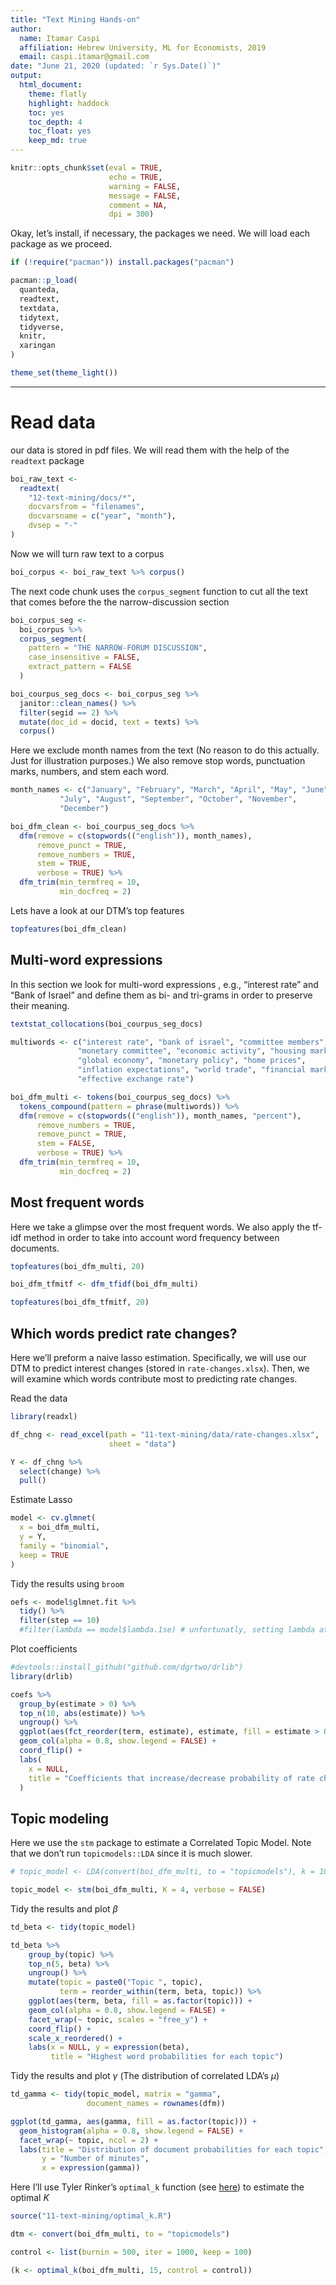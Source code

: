```yaml
---
title: "Text Mining Hands-on"
author: 
  name: Itamar Caspi
  affiliation: Hebrew University, ML for Economists, 2019
  email: caspi.itamar@gmail.com
date: "June 21, 2020 (updated: `r Sys.Date()`)"
output: 
  html_document:
    theme: flatly
    highlight: haddock 
    toc: yes
    toc_depth: 4
    toc_float: yes
    keep_md: true
---
```



```r
knitr::opts_chunk$set(eval = TRUE,
                      echo = TRUE,
                      warning = FALSE,
                      message = FALSE,
                      comment = NA,
                      dpi = 300)
```


Okay, let's install, if necessary, the packages we need. We will load each package as we proceed.

```r
if (!require("pacman")) install.packages("pacman")

pacman::p_load(
  quanteda,
  readtext,
  textdata,
  tidytext,
  tidyverse,
  knitr,
  xaringan
)
```


```r
theme_set(theme_light())
```

---

# Read data

our data is stored in pdf files. We will read them with the help of the `readtext` package
```r
boi_raw_text <- 
  readtext(
    "12-text-mining/docs/*",
    docvarsfrom = "filenames",
    docvarsname = c("year", "month"),
    dvsep = "-"
)
```
 
Now we will turn raw text to a corpus
```r
boi_corpus <- boi_raw_text %>% corpus()
```

The next code chunk uses the `corpus_segment` function to cut all the text that comes before the the narrow-discussion section
```r
boi_corpus_seg <-
  boi_corpus %>%
  corpus_segment(
    pattern = "THE NARROW-FORUM DISCUSSION",
    case_insensitive = FALSE,
    extract_pattern = FALSE
  ) 

boi_courpus_seg_docs <- boi_corpus_seg %>% 
  janitor::clean_names() %>% 
  filter(segid == 2) %>% 
  mutate(doc_id = docid, text = texts) %>% 
  corpus()

```


Here we exclude month names from the text (No reason to do this actually. Just for illustration purposes.) We also remove stop words, punctuation marks, numbers, and stem each word.

```r
month_names <- c("January", "February", "March", "April", "May", "June",
           "July", "August", "September", "October", "November",
           "December")

boi_dfm_clean <- boi_courpus_seg_docs %>% 
  dfm(remove = c(stopwords(("english")), month_names),
      remove_punct = TRUE,
      remove_numbers = TRUE,
      stem = TRUE,
      verbose = TRUE) %>% 
  dfm_trim(min_termfreq = 10,
           min_docfreq = 2)
```

Lets have a look at our DTM's top features
```r
topfeatures(boi_dfm_clean)
```


## Multi-word expressions

In this section we look for multi-word expressions , e.g., "interest rate" and "Bank of Israel" and define them as bi- and tri-grams in order to preserve their meaning.

```r

textstat_collocations(boi_courpus_seg_docs)

multiwords <- c("interest rate", "bank of israel", "committee members",
               "monetary committee", "economic activity", "housing market",
               "global economy", "monetary policy", "home prices",
               "inflation expectations", "world trade", "financial markets",
               "effective exchange rate")

boi_dfm_multi <- tokens(boi_courpus_seg_docs) %>% 
  tokens_compound(pattern = phrase(multiwords)) %>% 
  dfm(remove = c(stopwords(("english")), month_names, "percent"),
      remove_numbers = TRUE,
      remove_punct = TRUE,
      stem = FALSE,
      verbose = TRUE) %>% 
  dfm_trim(min_termfreq = 10,
           min_docfreq = 2)
```


## Most frequent words

Here we take a glimpse over the most frequent words. We also apply the tf-idf method in order to take into account word frequency between documents.

```r
topfeatures(boi_dfm_multi, 20)

boi_dfm_tfmitf <- dfm_tfidf(boi_dfm_multi)

topfeatures(boi_dfm_tfmitf, 20)
```


## Which words predict rate changes?

Here we'll preform a naive lasso estimation. Specifically, we will use our DTM to predict interest changes (stored in `rate-changes.xlsx`). Then, we will examine which words contribute most to predicting rate changes.

Read the data
```r
library(readxl)

df_chng <- read_excel(path = "11-text-mining/data/rate-changes.xlsx",
                      sheet = "data")

Y <- df_chng %>% 
  select(change) %>% 
  pull()

```

Estimate Lasso
```r
model <- cv.glmnet(
  x = boi_dfm_multi,
  y = Y,
  family = "binomial",
  keep = TRUE
)
```

Tidy the results using `broom`
```r
oefs <- model$glmnet.fit %>%
  tidy() %>%
  filter(step == 10)
  #filter(lambda == model$lambda.1se) # unfortunatly, setting lambda at its optimal level, leaves us with zero features...

```

Plot coefficients
```r
#devtools::install_github("github.com/dgrtwo/drlib")
library(drlib)

coefs %>%
  group_by(estimate > 0) %>%
  top_n(10, abs(estimate)) %>%
  ungroup() %>%
  ggplot(aes(fct_reorder(term, estimate), estimate, fill = estimate > 0)) +
  geom_col(alpha = 0.8, show.legend = FALSE) +
  coord_flip() +
  labs(
    x = NULL,
    title = "Coefficients that increase/decrease probability of rate change"
  )

```


## Topic modeling

Here we use the `stm` package to estimate a Correlated Topic Model. Note that we don't run `topicmodels::LDA` since it is much slower.
```r
# topic_model <- LDA(convert(boi_dfm_multi, to = "topicmodels"), k = 10)

topic_model <- stm(boi_dfm_multi, K = 4, verbose = FALSE)
```


Tidy the results and plot $\beta$
```r
td_beta <- tidy(topic_model)

td_beta %>%
    group_by(topic) %>%
    top_n(5, beta) %>%
    ungroup() %>%
    mutate(topic = paste0("Topic ", topic),
           term = reorder_within(term, beta, topic)) %>%
    ggplot(aes(term, beta, fill = as.factor(topic))) +
    geom_col(alpha = 0.8, show.legend = FALSE) +
    facet_wrap(~ topic, scales = "free_y") +
    coord_flip() +
    scale_x_reordered() +
    labs(x = NULL, y = expression(beta),
         title = "Highest word probabilities for each topic")

```

Tidy the results and plot $\gamma$ (The distribution of correlated LDA's $\mu$)

```r
td_gamma <- tidy(topic_model, matrix = "gamma",                    
                 document_names = rownames(dfm))

ggplot(td_gamma, aes(gamma, fill = as.factor(topic))) +
  geom_histogram(alpha = 0.8, show.legend = FALSE) +
  facet_wrap(~ topic, ncol = 2) +
  labs(title = "Distribution of document probabilities for each topic",
       y = "Number of minutes",
       x = expression(gamma))
```

Here I'll use Tyler Rinker's `optimal_k` function (see [here]("https://raw.githubusercontent.com/trinker/topicmodels_learning/master/functions")) to estimate the optimal $K$

```r
source("11-text-mining/optimal_k.R")

dtm <- convert(boi_dfm_multi, to = "topicmodels")

control <- list(burnin = 500, iter = 1000, keep = 100)

(k <- optimal_k(boi_dfm_multi, 15, control = control))
```
